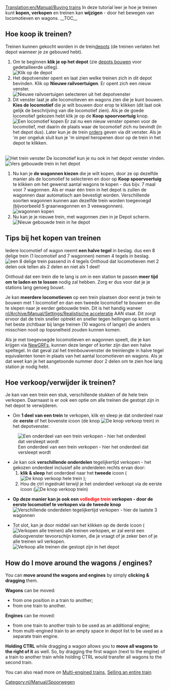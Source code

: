 [[Translation:en/Manual/Buying trains]]
{{nl/Vertaling|en/Manual/Buying trains|40}}
{{nl/Manual/Tutorial/Tutorial}}
In deze tutorial leer je hoe je treinen kunt '''kopen, verkopen''' en treinen kan '''wijzigen''' - door het bewegen van locomotieven en wagons.
__TOC__ 
==Hoe koop ik treinen?==
Treinen kunnen gekocht worden in de trein[[nl/Depot|depot]]s (de treinen verlaten het depot wanneer je ze gebouwd hebt).
#Om te beginnen '''klik je op het depot''' (zie [[nl/Manual/Depots bouwen|depots bouwen]] voor gedetailleerde uitleg).<br/>[[File:en/Manual/BuildTrainTutorial1.png|none|frame|Klik op de depot]]
#Het depotvenster opent en laat zien welke treinen zich in dit depot bevinden. Klik op '''Nieuwe railvoertuigen'''. Er opent zich een nieuw venster.<br/>[[File:en/Manual/BuildTrainTutorial2.png|none|frame|Nieuwe railvoertuigen selecteren uit het depotvenster]]
#Dit venster laat je alle locomotieven en wagons zien die je kunt bouwen. '''Kies de locomotief''' die je wilt bouwen door erop te klikken (dit laat ook gelijk de beschrijving van die locomotief zien). Als je de goede locomotief gekozen hebt klik je op de '''Koop spoorvoertuig''' knop.<br/>[[File:en/Manual/BuildTrainTutorial3.png|none|frame|Een locomotief kopen]] Er zal nu een nieuw venster openen voor de locomotief, met daarin de plaats waar de locomotief zich nu bevindt (in het depot dus). Later kun je de trein [[nl/Manual/Orders|orders]] geven via dit venster. Als je 'm per ongeluk sluit kun je 'm simpel heropenen door op de trein in het depot te klikken. 
<br/>[[File:en/Manual/BuildTrainTutorial5.png|none|frame|Het trein venster]] De locomotief kun je nu ook in het depot venster vinden.
<br/>[[File:en/Manual/BuildTrainTutorial4.png|none|frame|Vers gebouwde trein in het depot]]
#Nu kan je '''de wagonnen kiezen ''' die je wilt kopen, door ze op dezelfde manier als de locomotief te selecteren en door op '''Koop spoorvoertuig''' te klikken om het gewenst aantal wagons te kopen - dus bijv. 7 maal voor 7 wagonnen. Als er maar één trein in het depot is zullen de wagonnen daar automatisch aan bevestigt worden. Verschillende soorten wagonnen kunnen aan dezelfde trein worden toegevoegd (bijvoorbeeld 5 graanwagonnen en 3 veewagonnen).<br/>[[File:en/Manual/BuildTrainTutorial6.png|none|frame|wagonnen kopen]]
#Nu kan je je nieuwe trein, met wagonnen zien in je Depot scherm.<br/>[[File:en/Manual/BuildTrainTutorial7.png|none|frame|Nieuw gebouwde trein in he depot]]

==Tips bij het kopen van treinen==
Iedere locomotief of wagon neemt '''een halve tegel''' in beslag. dus een 8 delige trein (1 locomotief and 7 wagonnen) nemen 4 tegels in beslag.
[[File:en/Manual/BuildTrainTutorial8.png|none|frame|een 8 delige trein passend in 4 tegels]]
Onthoud dat locomotieven met 2 delen ook tellen als 2 delen en niet als 1 deel!

Onthoud dat een trein die te lang is om in een station te passen '''meer tijd om te laden en te lossen''' nodig zal hebben. Zorg er dus voor dat je je stations lang genoeg bouwt.

Je kan '''meerdere locomotieven''' op een trein plaatsen door eerst je trein te bouwen met 1 locomotief en dan een tweede locomotief te bouwen en die te slepen naar je eerder gebouwde trein. Dit is het handig waneer [[nl/Archive/Manual/Settings/Realistische acceleratie]] AAN staat. Dit zorgt ervoor dat de trein sneller optrekt en sneller tegen hellingen op komt en is het beste zichtbaar bij lange treinen (10 wagons of langer) die anders misschien nooit op topsnelheid zouden kunnen komen.

Als je met toegevoegde locomotieven en wagonnen speelt, die je kan krijgen via [[nl/Manual/NewGRF|NewGRFs]], kunnen deze langer of korter zijn dan een halve speltegel. In dat geval zal het treinbouwvenster de treinlengte in halve tegel equivalenten tonen in plaats van het aantal locomotieven en wagons. Als je dat weet kan je het aangetoonde nummer door 2 delen om te zien hoe lang station je nodig hebt.

==Hoe verkoop/verwijder ik treinen?==
Je kan van een trein een stuk, verschillende stukken of de hele trein verkopen. Daarnaast is er ook een optie om alle treinen die gestopt zijn in het depot te verwijderen.

* Om '''1 deel van een trein''' te verkopen, klik en sleep je dat onderdeel naar de '''eerste''' of het bovenste icoon (de knop [[File:en/Manual/SellTrainVehicle.png|De knop verkoop trein]]) in het depotvenster.<br />
[[File:en/Manual/BuildTrainTutorial9.png|none|frame|Een onderdeel van een trein verkopen - hier het onderdeel dat versleept wordt]]

* Je kan ook '''verschillende onderdelen''' tegelijkertijd verkopen - het gekozen onderdeel inclusief alle onderdelen rechts ervan door:
*# '''klik & sleep''' het onderdeel naar het '''tweede''' icoon ([[File:en/Manual/SellEntireTrain.png|De knop verkoop hele trein]] );
*# Hou de ctrl ingedrukt terwijl je het onderdeel verkoopt via de eerste icoon ([[File:en/Manual/SellTrainVehicle.png|De knop verkoop trein]])

* '''Op deze manier kan je ook een <font color='red'>volledige trein</font> verkopen - door de eerste locomotief te verkopen via de tweede knop'''<br />[[File:en/Manual/BuildTrainTutorial10.png|none|frame|Verschillende onderdelen tegelijkertijd verkopen - hier de laatste 3 wagonnen]]

* Tot slot, kan je door middel van het klikken op de derde icoon ([[File:en/Manual/SellAllTrains.png|Verkopen alle treinen]]) alle treinen verkopen, er zal eerst een dialoogvenster tevoorschijn komen, die je vraagt of je zeker ben of je alle treinen wil verkopen.<br />[[File:en/Manual/BuildTrainTutorial11.png|none|frame|Verkoop alle treinen die gestopt zijn in het depot]]

==How do I move around the wagons / engines?==

You can '''move around the wagons and engines''' by simply '''clicking & dragging''' them.

'''Wagons''' can be moved:
* from one position in a train to another;
* from one train to another.
'''Engines''' can be moved:
* from one train to another train to be used as an additional engine;
* from multi-engined train to an empty space in depot list to be used as a separate train engine.

'''Holding CTRL''' while dragging a wagon allows you to '''move all wagons to the right of it''' as well. So, by dragging the first wagon (next to the engine) of a train to another train while holding CTRL would transfer all wagons to the second train.

You can also read more on [[en/Archive/Manual/Multiheaded trains|Multi-engined trains]], [[en/Manual/Sell entire train|Selling an entire train]]

[[Category:nl/Manual/Spoorwegen]]